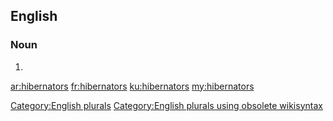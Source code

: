 ==English==

===Noun===
{{head|en}}

# {{plural of|hibernator}}

[[Category:English plurals]][[Category:English plurals using obsolete wikisyntax]]

[[ar:hibernators]]
[[fr:hibernators]]
[[ku:hibernators]]
[[my:hibernators]]